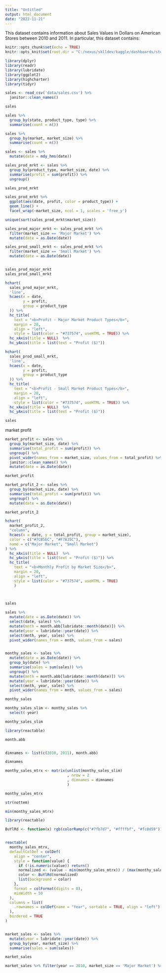 ```yaml
---
title: "Untitled"
output: html_document
date: "2022-11-21"
---
```


This dataset contains information about Sales Values in Dollars on American Stores between 2010 and 2011. In particular, this dataset contains:

```r

knitr::opts_chunk$set(echo = TRUE)
knitr::opts_knit$set(root.dir = "C:/nexus/sklldev/kaggle/dashboards/store_sales")

```


```r

library(dplyr)
library(readr)
library(lubridate)
library(ggplot2)
library(highcharter)
library(tidyr)


```


```r

sales <- read_csv('data/sales.csv') %>% 
  janitor::clean_names()

```

```r

sales


```


```r

sales %>% 
  group_by(state, product_type, type) %>% 
  summarise(count = n())


```



```r

sales %>% 
  group_by(market, market_size) %>% 
  summarise(count = n())

```



```r

sales <- sales %>% 
  mutate(date = mdy_hms(date))

```


```r

sales_prod_mrkt <- sales %>% 
  group_by(product_type, market_size, date) %>% 
  summarise(profit = sum(profit)) %>% 
  ungroup()

sales_prod_mrkt

```


```r

sales_prod_mrkt %>% 
  ggplot(aes(date, profit, color = product_type)) +
  geom_line() +
  facet_wrap(~market_size, ncol = 1, scales = 'free_y')


```



```r


unique(sort(sales_prod_mrkt$market_size))

sales_prod_major_mrkt <- sales_prod_mrkt %>% 
  filter(market_size == 'Major Market') %>% 
  mutate(date = as.Date(date))

sales_prod_small_mrkt <- sales_prod_mrkt %>% 
  filter(market_size == 'Small Market') %>% 
  mutate(date = as.Date(date))


sales_prod_major_mrkt
sales_prod_small_mrkt

```




```r


hchart(
  sales_prod_major_mrkt,
  'line', 
  hcaes(x = date, 
        y = profit,
        group = product_type
  )) %>% 
  hc_title(
    text = "<b>Profit - Major Market Product Types</b>",
    margin = 20,
    align = "left",
    style = list(color = "#737574", useHTML = TRUE)) %>% 
  hc_xAxis(title = NULL)  %>% 
  hc_yAxis(title = list(text = "Profit ($)"))

```




```r


hchart(
  sales_prod_small_mrkt,
  'line', 
  hcaes(x = date, 
        y = profit,
        group = product_type
  )) %>% 
  hc_title(
    text = "<b>Profit - Small Market Product Types</b>",
    margin = 20,
    align = "left",
    style = list(color = "#737574", useHTML = TRUE)) %>% 
  hc_xAxis(title = NULL)  %>% 
  hc_yAxis(title = list(text = "Profit ($)"))


```



```r

sales


```


market profit


```r

market_profit <- sales %>% 
  group_by(market_size, date) %>% 
  summarise(total_profit = sum(profit)) %>% 
  ungroup() %>% 
  pivot_wider(names_from = market_size, values_from = total_profit) %>% 
  janitor::clean_names() %>% 
  mutate(date = as.Date(date))

market_profit

```






```r

market_profit_2 <- sales %>% 
  group_by(market_size, date) %>% 
  summarise(total_profit = sum(profit)) %>% 
  ungroup() %>% 
  mutate(date = as.Date(date))

market_profit_2

```


```r

hchart(
  market_profit_2, 
  "column",
  hcaes(x = date, y = total_profit, group = market_size),
  color = c("#7CB5EC", "#F7A35C"),
  name = c("Major Market", "Small Market")
) %>% 
  hc_xAxis(title = NULL)  %>% 
  hc_yAxis(title = list(text = "Profit ($)")) %>% 
  hc_title(
    text = "<b>Monthly Profit by Market Size</b>",
    margin = 20,
    align = "left",
    style = list(color = "#737574", useHTML = TRUE)
    ) 

  
```

```r


sales

```


```r

sales %>% 
  mutate(date = as.Date(date)) %>% 
  select(date, sales) %>% 
  mutate(mnth = month.abb[lubridate::month(date)]) %>% 
  mutate(year = lubridate::year(date)) %>% 
  select(mnth, year, sales) %>% 
  pivot_wider(names_from = mnth, values_from = sales)



```


```r

monthy_sales <- sales %>% 
  mutate(date = as.Date(date)) %>% 
  group_by(date) %>% 
  summarise(sales = sum(sales)) %>% 
  ungroup() %>% 
  mutate(mnth = month.abb[lubridate::month(date)]) %>% 
  mutate(year = lubridate::year(date)) %>% 
  select(mnth, year, sales) %>% 
  pivot_wider(names_from = mnth, values_from = sales)

monthy_sales

```


```r

monthy_sales_slim <- monthy_sales %>% 
  select(-year)

monthy_sales_slim

```




```r

library(reactable)

month.abb


dimnames <- list(c(2010, 2011), month.abb)

dimnames

```


```r

monthy_sales_mtrx <- matrix(unlist(monthy_sales_slim)
                            , nrow = 2
                            , dimnames = dimnames
                            )

monthy_sales_mtrx

```


```r

str(nottem)

min(monthy_sales_mtrx)

```



```r


library(reactable)

BuYlRd <- function(x) rgb(colorRamp(c("#7fb7d7", "#ffffbf", "#fc8d59"))(x), maxColorValue = 255)


reactable(
  monthy_sales_mtrx,
  defaultColDef = colDef(
    align = "center",
    style = function(value) {
      if (!is.numeric(value)) return()
      normalized <- (value - min(monthy_sales_mtrx)) / (max(monthy_sales_mtrx) - min(monthy_sales_mtrx))
      color <- BuYlRd(normalized)
      list(background = color)
    },
    format = colFormat(digits = 0),
    minWidth = 50
  ),
  columns = list(
    .rownames = colDef(name = "Year", sortable = TRUE, align = "left")
  ),
  bordered = TRUE
)



```




```r

market_sales <- sales %>% 
  mutate(year = lubridate::year(date)) %>% 
  group_by(year, market_size) %>% 
  summarise(sales = sum(sales))

market_sales

```

```r

market_sales %>% filter(year == 2010, market_size == 'Major Market') %>% pull(sales)

```











